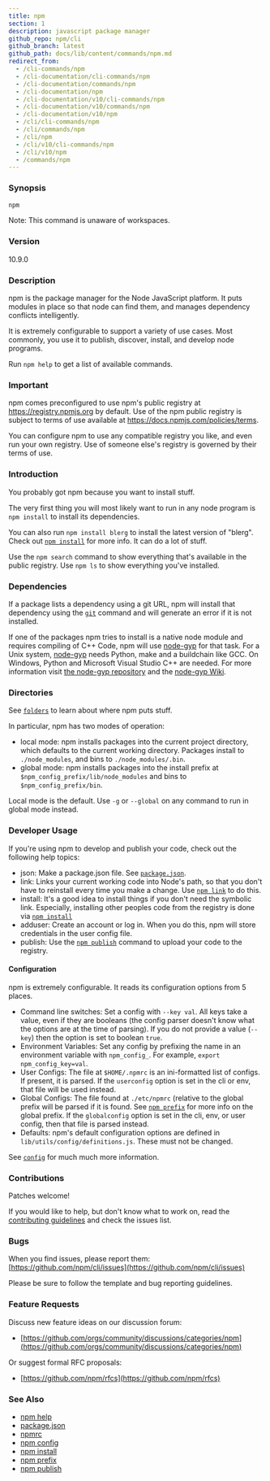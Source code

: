 ```yaml
---
title: npm
section: 1
description: javascript package manager
github_repo: npm/cli
github_branch: latest
github_path: docs/lib/content/commands/npm.md
redirect_from:
  - /cli-commands/npm
  - /cli-documentation/cli-commands/npm
  - /cli-documentation/commands/npm
  - /cli-documentation/npm
  - /cli-documentation/v10/cli-commands/npm
  - /cli-documentation/v10/commands/npm
  - /cli-documentation/v10/npm
  - /cli/cli-commands/npm
  - /cli/commands/npm
  - /cli/npm
  - /cli/v10/cli-commands/npm
  - /cli/v10/npm
  - /commands/npm
---
```


### Synopsis

```bash
npm
```

Note: This command is unaware of workspaces.

### Version

10.9.0

### Description

npm is the package manager for the Node JavaScript platform. It puts modules in place so that node can find them, and manages dependency conflicts intelligently.

It is extremely configurable to support a variety of use cases. Most commonly, you use it to publish, discover, install, and develop node programs.

Run `npm help` to get a list of available commands.

### Important

npm comes preconfigured to use npm's public registry at https://registry.npmjs.org by default. Use of the npm public registry is subject to terms of use available at https://docs.npmjs.com/policies/terms.

You can configure npm to use any compatible registry you like, and even run your own registry. Use of someone else's registry is governed by their terms of use.

### Introduction

You probably got npm because you want to install stuff.

The very first thing you will most likely want to run in any node program is `npm install` to install its dependencies.

You can also run `npm install blerg` to install the latest version of "blerg". Check out [`npm install`](/cli/v10/commands/npm-install) for more info. It can do a lot of stuff.

Use the `npm search` command to show everything that's available in the public registry. Use `npm ls` to show everything you've installed.

### Dependencies

If a package lists a dependency using a git URL, npm will install that dependency using the [`git`](https://github.com/git-guides/install-git) command and will generate an error if it is not installed.

If one of the packages npm tries to install is a native node module and requires compiling of C++ Code, npm will use [node-gyp](https://github.com/nodejs/node-gyp) for that task. For a Unix system, [node-gyp](https://github.com/nodejs/node-gyp) needs Python, make and a buildchain like GCC. On Windows, Python and Microsoft Visual Studio C++ are needed. For more information visit [the node-gyp repository](https://github.com/nodejs/node-gyp) and the [node-gyp Wiki](https://github.com/nodejs/node-gyp/wiki).

### Directories

See [`folders`](/cli/v10/configuring-npm/folders) to learn about where npm puts stuff.

In particular, npm has two modes of operation:

- local mode: npm installs packages into the current project directory, which defaults to the current working directory. Packages install to `./node_modules`, and bins to `./node_modules/.bin`.
- global mode: npm installs packages into the install prefix at `$npm_config_prefix/lib/node_modules` and bins to `$npm_config_prefix/bin`.

Local mode is the default. Use `-g` or `--global` on any command to run in global mode instead.

### Developer Usage

If you're using npm to develop and publish your code, check out the following help topics:

- json: Make a package.json file. See [`package.json`](/cli/v10/configuring-npm/package-json).
- link: Links your current working code into Node's path, so that you don't have to reinstall every time you make a change. Use [`npm link`](/cli/v10/commands/npm-link) to do this.
- install: It's a good idea to install things if you don't need the symbolic link. Especially, installing other peoples code from the registry is done via [`npm install`](/cli/v10/commands/npm-install)
- adduser: Create an account or log in. When you do this, npm will store credentials in the user config file.
- publish: Use the [`npm publish`](/cli/v10/commands/npm-publish) command to upload your code to the registry.

#### Configuration

npm is extremely configurable. It reads its configuration options from 5 places.

- Command line switches: Set a config with `--key val`. All keys take a value, even if they are booleans (the config parser doesn't know what the options are at the time of parsing). If you do not provide a value (`--key`) then the option is set to boolean `true`.
- Environment Variables: Set any config by prefixing the name in an environment variable with `npm_config_`. For example, `export npm_config_key=val`.
- User Configs: The file at `$HOME/.npmrc` is an ini-formatted list of configs. If present, it is parsed. If the `userconfig` option is set in the cli or env, that file will be used instead.
- Global Configs: The file found at `./etc/npmrc` (relative to the global prefix will be parsed if it is found. See [`npm prefix`](/cli/v10/commands/npm-prefix) for more info on the global prefix. If the `globalconfig` option is set in the cli, env, or user config, then that file is parsed instead.
- Defaults: npm's default configuration options are defined in `lib/utils/config/definitions.js`. These must not be changed.

See [`config`](/cli/v10/using-npm/config) for much much more information.

### Contributions

Patches welcome!

If you would like to help, but don't know what to work on, read the [contributing guidelines](https://github.com/npm/cli/blob/latest/CONTRIBUTING.md) and check the issues list.

### Bugs

When you find issues, please report them: [https://github.com/npm/cli/issues](https://github.com/npm/cli/issues)

Please be sure to follow the template and bug reporting guidelines.

### Feature Requests

Discuss new feature ideas on our discussion forum:

- [https://github.com/orgs/community/discussions/categories/npm](https://github.com/orgs/community/discussions/categories/npm)

Or suggest formal RFC proposals:

- [https://github.com/npm/rfcs](https://github.com/npm/rfcs)

### See Also

- [npm help](/cli/v10/commands/npm-help)
- [package.json](/cli/v10/configuring-npm/package-json)
- [npmrc](/cli/v10/configuring-npm/npmrc)
- [npm config](/cli/v10/commands/npm-config)
- [npm install](/cli/v10/commands/npm-install)
- [npm prefix](/cli/v10/commands/npm-prefix)
- [npm publish](/cli/v10/commands/npm-publish)
